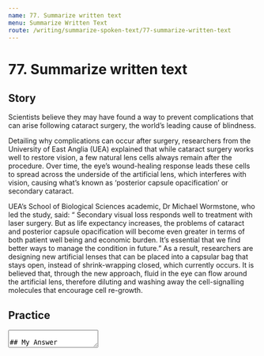 ```yaml
---
name: 77. Summarize written text
menu: Summarize Written Text
route: /writing/summarize-spoken-text/77-summarize-written-text
---
```



# 77. Summarize written text

## Story

Scientists believe they may have found a way to prevent complications that can arise following cataract surgery, the world’s leading cause of blindness.

Detailing why complications can occur after surgery, researchers from the University of East Anglia (UEA) explained that while cataract surgery works well to restore vision, a few natural lens cells always remain after the procedure. Over time, the eye’s wound-healing response leads these cells to spread across the underside of the artificial lens, which interferes with vision, causing what’s known as ‘posterior capsule opacification’ or secondary cataract.

UEA’s School of Biological Sciences academic, Dr Michael Wormstone, who led the study, said: “ Secondary visual loss responds well to treatment with laser surgery. But as life expectancy increases, the problems of cataract and posterior capsule opacification will become even greater in terms of both patient well being and economic burden. It’s essential that we find better ways to manage the condition in future.”
As a result, researchers are designing new artificial lenses that can be placed into a capsular bag that stays open, instead of shrink-wrapping closed, which currently occurs. It is believed that, through the new approach, fluid in the eye can flow around the artificial lens, therefore diluting and washing away the cell-signalling molecules that encourage cell re-growth.

## Practice

<Textarea rows={8} />

## My Answer

Scientists believe they may have found a way to prevent complications that can arise following cataract surgery; **therefore**, they are designing new artificial lenses that can be placed into a capsular bag that stays open, instead of shrink-wrapping closed, which currently occurs.
